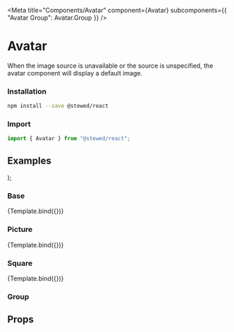 
<Meta
  title="Components/Avatar"
  component={Avatar}
  subcomponents={{ "Avatar Group": Avatar.Group }}
/>

# Avatar

When the image source is unavailable or the source is unspecified, the avatar component will display a default image.

### Installation

```bash
npm install --save @stewed/react
```

### Import

```js
import { Avatar } from "@stewed/react";
```

## Examples

  <Theme>
    <Avatar {...args} />
  </Theme>
);

### Base

<Canvas>
  <Story
    name="Base"
    args={{
      skin: "primary",
      name: "Lourenço Vieira",
    }}>
    {Template.bind({})}
  </Story>
</Canvas>

### Picture

<Canvas>
  <Story
    name="Picture"
    args={{
      skin: "primary",
      src: "https://images.unsplash.com/photo-1494790108377-be9c29b29330",
      name: "Lourenço Vieira",
    }}>
    {Template.bind({})}
  </Story>
</Canvas>

### Square

<Canvas>
  <Story
    name="Square"
    args={{
      skin: "primary",
      size: "3xl",
      name: "Company Acme",
      appearance: "square",
    }}>
    {Template.bind({})}
  </Story>
</Canvas>

### Group

<Canvas>
  <Theme>
    <Avatar.Group>
      <Avatar skin="primary" name="Mauro Vieira" />
      <Avatar skin="secondary" name="Bruna Santos" />
      <Avatar skin="primary" name="Lourenço Vieira" />
    </Avatar.Group>
  </Theme>
</Canvas>

## Props

<ArgsTable of={Avatar} />
